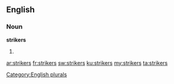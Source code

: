 ==English==

===Noun===
'''strikers'''

# {{plural of|striker}}

[[Category:English plurals]]

[[ar:strikers]]
[[fr:strikers]]
[[sw:strikers]]
[[ku:strikers]]
[[my:strikers]]
[[ta:strikers]]